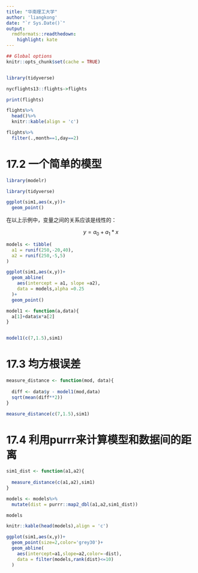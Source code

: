 ---
title: "华南理工大学"
author: 'liangkong'
date: "`r Sys.Date()`"
output:
  rmdformats::readthedown:
    highlight: kate
---

```{r setup, include=FALSE}
## Global options
knitr::opts_chunk$set(cache = TRUE)
```


```{r}
```


```{r,echo=FALSE}
library(tidyverse)
```

```{r}
nycflights13::flights->flights

print(flights)

flights%>%
  head()%>%
  knitr::kable(align = 'c')

```

```{r}

flights%>%
  filter(.,month==1,day==2)

```



# 17.2 一个简单的模型

```{r,echo=FALSE}
library(modelr)

library(tidyverse)


```



```{r}

ggplot(sim1,aes(x,y))+
  geom_point()

```

在以上示例中，变量之间的关系应该是线性的：

$$      y = a_0 + a_1 * x \tag{1}    $$
```{r}

models <- tibble(
  a1 = runif(250,-20,40),
  a2 = runif(250,-5,5)
)

ggplot(sim1,aes(x,y))+
  geom_abline(
    aes(intercept = a1, slope =a2),
    data = models,alpha =0.25
  )+
  geom_point()

```


```{r}

model1 <- function(a,data){
  a[1]+data$x*a[2]
}


model1(c(7,1.5),sim1)


```

# 17.3 均方根误差

```{r}


measure_distance <- function(mod, data){
  
  diff <- data$y - model1(mod,data)
  sqrt(mean(diff**2))
}

measure_distance(c(7,1.5),sim1)


```


# 17.4 利用purrr来计算模型和数据间的距离

```{r,echo=FALSE}

sim1_dist <- function(a1,a2){
  
  measure_distance(c(a1,a2),sim1)
}

models <- models%>%
  mutate(dist = purrr::map2_dbl(a1,a2,sim1_dist))

models

knitr::kable(head(models),align = 'c')

```
```{r}

ggplot(sim1,aes(x,y))+
  geom_point(size=2,color='grey30')+
  geom_abline(
    aes(intercept=a1,slope=a2,color=-dist),
    data = filter(models,rank(dist)<=10)
  )
```

